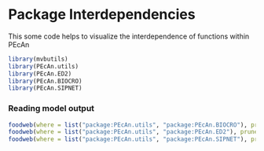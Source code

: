 <!--
#-------------------------------------------------------------------------------
# Copyright (c) 2012 University of Illinois, NCSA.
# All rights reserved. This program and the accompanying materials
# are made available under the terms of the 
# University of Illinois/NCSA Open Source License
# which accompanies this distribution, and is available at
# http://opensource.ncsa.illinois.edu/license.html
#-------------------------------------------------------------------------------
-->

Package Interdependencies
=========================

This some code helps to visualize the interdependence of functions within PEcAn


```r
library(mvbutils)
library(PEcAn.utils)
library(PEcAn.ED2)
library(PEcAn.BIOCRO)
library(PEcAn.SIPNET)
```
### Reading model output

```r
foodweb(where = list("package:PEcAn.utils", "package:PEcAn.BIOCRO"), prune = c("output", "read", "results", "model2netcdf"), desc = FALSE)
foodweb(where = list("package:PEcAn.utils", "package:PEcAn.ED2"), prune = c("output", "read", "results", "model2netcdf"), desc = FALSE)
foodweb(where = list("package:PEcAn.utils", "package:PEcAn.SIPNET"), prune = c("output", "read", "results", "model2netcdf"), desc = FALSE)

```



